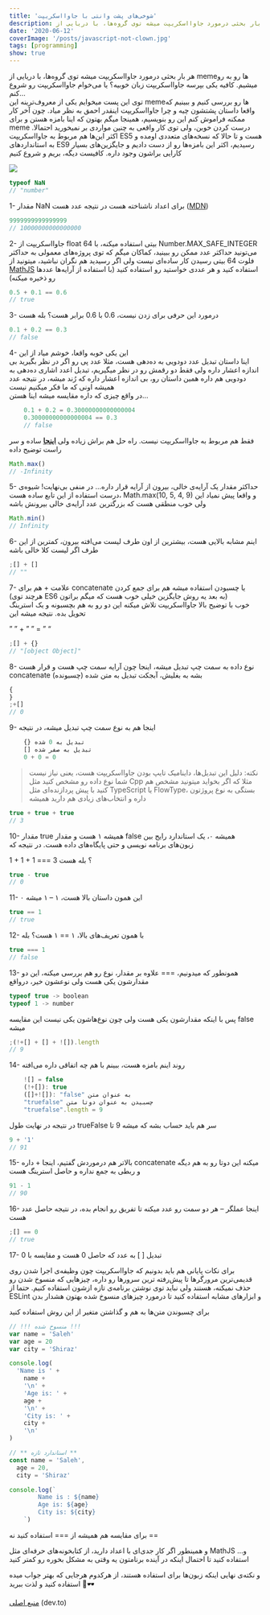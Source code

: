```yaml
---
title: 'شوخی‌های پشت وانتی با جاوااسکریپت'
description: هر بار بحثی درمورد جاوااسکریپت میشه توی گروه‌ها، با دریایی از memeها رو به رو میشیم. کافیه یکی بپرسه جاوااسکریپت زبان خوبیه؟ یا می‌خوام جاوااسکریپت رو شروع کنم…
date: '2020-06-12'
coverImage: '/posts/javascript-not-clown.jpg'
tags: [programming]
show: true
---
```


هر بار بحثی درمورد جاوااسکریپت میشه توی گروه‌ها، با دریایی از memeها رو به رو میشیم. کافیه یکی بپرسه جاوااسکریپت زبان خوبیه؟ یا می‌خوام جاوااسکریپت رو شروع کنم…  
توی این پست میخوایم یکی از معروف‌ترینه این memeها رو بررسی کنیم و ببینیم که واقعا داستان پشتشون چیه و چرا جاوااسکریپت اینقدر احمق به نظر میاد. چون آخر کار ممکنه فراموش کنم این رو بنویسیم، همینجا میگم بهتون که اینا بامزه هستن و برای meme درست کردن خوبن، ولی توی کار واقعی به چنین مواردی بر نمیخورید احتمالا. اکثر این‌ها هم مربوط به جاوااسکریپت ES5 هست و تا حالا که نسخه‌های متعددی اومده و به استانداردهای ES9 رسیدیم، اکثر این بامزه‌ها رو از دست دادیم و جایگزین‌های بسیار کارایی براشون وجود داره. کافیست دیگه، بریم و شروع کنیم

![](https://res.cloudinary.com/practicaldev/image/fetch/s--ZDtqrBOj--/c_limit%2Cf_auto%2Cfl_progressive%2Cq_auto%2Cw_880/https://github.com/damiancipolat/js_vs_memes/blob/master/doc/js_thanks.png%3Fraw%3Dtrue)

```javascript
typeof NaN
// "number"
```

1- مقدار NaN برای اعداد ناشناخته هست در نتیجه عدد هست ([MDN](https://developer.mozilla.org/es/docs/Web/JavaScript/Referencia/Objetos_globales/NaN))

```javascript
9999999999999999
// 10000000000000000
```

2- جاوااسکریپت از float 64 بیتی استفاده میکنه، با Number.MAX_SAFE_INTEGER می‌تونید حداکثر عدد ممکن رو ببینید، کماکان میگم که توی پروژه‌های معمولی به حداکثر فلوت 64 بیتی رسیدن کار ساده‌ای نیست ولی اگر رسیدید هم نگران نباشید، میتونید از [MathJS](https://mathjs.org/docs/datatypes/bignumbers.html) استفاده کنید و هر عددی خواستید رو استفاده کنید (با استفاده از آرایه‌ها عددها رو ذخیره میکنه)

```javascript
0.5 + 0.1 == 0.6
// true
```

3- درمورد این حرفی برای زدن نیست، 0.6 با 0.6 برابر هست؟ بله هست

```javascript
0.1 + 0.2 == 0.3
// false
```

4- این یکی خوبه واقعا، خوشم میاد از این  
اینا داستان تبدیل عدد دودویی به ده‌دهی هست، مثلا عدد پی رو اگر در نظر بگیرید بی اندازه اعشار داره ولی فقط دو رقمش رو در نظر میگیریم، تبدیل اعدد اشاری ده‌دهی به دودویی هم داره همین داستان رو، بی اندازه اعشار داره که رُند میشه، در نتیجه عدد همیشه اونی که ما فکر میکنیم نیست  
در واقع چیزی که داره مقایسه میشه اینا هستن…

```javascript
    0.1 + 0.2 = 0.30000000000000004
    0.30000000000000004 == 0.3
    // false
```

فقط هم مربوط به جاوااسکریپت نیست. راه حل هم براش زیاده ولی **[اینجا](https://dev.to/alldanielscott/how-to-compare-numbers-correctly-in-javascript-1l4i)** ساده و سر راست توضیح داده

```javascript
Math.max()
// -Infinity
```

5- حداکثر مقدار یک آرایه‌ی خالی، بیرون از آرایه قرار داره… در منفی بی‌نهایت! شیوه‌ی درست استفاده از این تابع ساده هست، Math.max(10, 5, 4, 9) و واقعا پیش نمیاد این ولی خوب منطقی هست که بزرگترین عدد آرایه‌ی خالی بیرونش باشه

```javascript
Math.min()
// Infinity
```

6- اینم مشابه بالایی هست، بیشترین از اون طرف لیست می‌افته بیرون، کمترین از این طرف اگر لیست کلا خالی باشه

```javascript
;[] + []
// ""
```

7- علامت + هم برای concatenate یا چسبودن استفاده میشه هم برای جمع کردن (هرچند توی ES6 به بعد یه روش جایگزین خیلی خوب هست که میگم براتون)  
خوب با توضیح بالا جاوااسکریپت تلاش میکنه این دو رو به هم بچسبونه و یک استرینگ تحویل بده. نتیجه میشه این

” ” + ” ” = ” “

```javascript
;[] + {}
// "[object Object]"
```

8- نوع داده به سمت چپ تبدیل میشه، اینجا چون آرایه سمت چپ هست و قرار هست concatenate (چسبونده) بشه به بغلیش، آبجکت تبدیل به متن شده

```javascript
{
}
;+[]
// 0
```

9- اینجا هم به نوع سمت چپ تبدیل میشه، در نتیجه

```javascript
    {} تبدیل به 0 شده
    [] تبدیل به صفر شده
    0 + 0 = 0
```

> نکته: دلیل این تبدیل‌ها، داینامیک تایپ بودن جاوااسکریپت هست، یعنی نیاز نیست شما نوع داده رو مشخص کنید مثل Cpp مثلا که اگر بخواید میتونید مشخص هم کنید با پیش پردازنده‌ای مثل TypeScript یا FlowType، بستگی به نوع پروژتون داره و انتخاب‌های زیادی هم دارید همیشه

```javascript
true + true + true
// 3
```

10- مقدار true همیشه ۱ هست و مقدار false همیشه ۰، یک استاندارد رایج بین زبون‌های برنامه نویسی و حتی پایگاه‌های داده هست. در نتیجه که

1 + 1 + 1 === 3 ؟ بله هست

```javascript
true - true
// 0
```

11- این همون داستان بالا هست، ۱ – ۱ میشه ۰

```javascript
true == 1
// true
```

12- با همون تعریف‌های بالا، ۱ == ۱ هست؟ بله

```javascript
true === 1
// false
```

13- همونطور که میدونیم، === علاوه بر مقدار، نوع رو هم بررسی میکنه، این دو مقدارشون یکی هست ولی نوعشون خیر، درواقع

```javascript
typeof true -> boolean
typeof 1 -> number
```

پس با اینکه مقدارشون یکی هست ولی چون نوع‌هاشون یکی نیست این مقایسه false میشه

```javascript
;(!+[] + [] + ![]).length
// 9
```

14- روند اینم بامزه هست، ببینم با هم چه اتفاقی داره می‌افته

```javascript
    ![] = false
    (!+[]): true
    ([]+![]): "false" به عنوان متن
    "truefalse" چسبیدن به عنوان دوتا متن
    "truefalse".length = 9
```

در نتیجه در نهایت طول trueFalse سر هم باید حساب بشه که میشه 9 تا

```javascript
9 + '1'
// 91
```

15- بالاتر هم درموردش گفتیم، اینجا + داره concatenate میکنه این دوتا رو به هم دیگه و ربطی به جمع نداره و حاصل استرینگ هست

```javascript
91 - 1
// 90
```

16- اینجا عملگر – هر دو سمت رو عدد میکنه تا تفریق رو انجام بده، در نتیجه حاصل عدد هست

```javascript
;[] == 0
// true
```

17- تبدیل \[ \] به عدد که حاصل 0 هست و مقایسه با 0

برای نکات پایانی هم باید بدونیم که جاوااسکریپت چون وظیفه‌ی اجرا شدن روی قدیمی‌ترین مرورگرها تا پیش‌رفته ترین سرورها رو داره، چیزهایی که منسوخ شدن رو حذف نمیکنه، هستند ولی نباید توی نوشتن برنامه‌ی تازه ازشون استفاده کنیم. حتما از ESLint و ابزارهای مشابه استفاده کنید تا درمورد چیزهای منسوخ شده بهتون هشدار بدن

برای چسبوندن متن‌ها به هم و گذاشتن متغیر از این روش استفاده کنید

```javascript
// !!! منسوخ شده !!!
var name = 'Saleh'
var age = 20
var city = 'Shiraz'

console.log(
  'Name is ' +
    name +
    '\n' +
    'Age is: ' +
    age +
    '\n' +
    'City is: ' +
    city +
    '\n'
)

// ** استاندارد تازه **
const name = 'Saleh',
  age = 20,
  city = 'Shiraz'

console.log(`
    	Name is : ${name}
    	Age is: ${age}
    	City is: ${city}
    `)
```

برای مقایسه هم همیشه از === استفاده کنید نه ==

و همینطور اگر کار جدی‌ای با اعداد دارید، از کتابخونه‌های حرفه‌ای مثل MathJS و… استفاده کنید تا احتمال اینکه در آینده برنامتون یه وقتی به مشکل بخوره رو کمتر کنید

و نکته‌ی نهایی اینکه زبون‌ها برای استفاده هستند، از هرکدوم هرجایی که بهتر جواب میده استفاده کنید و لذت ببرید 📿🕶

[منبع اصلی](https://dev.to/damxipo/javascript-versus-memes-explaining-various-funny-memes-2o8c) (dev.to)
